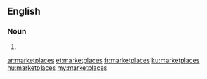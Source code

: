 ==English==

===Noun===
{{head|en|plural}}

# {{plural of|marketplace|lang=en|nocat=1}}

[[ar:marketplaces]]
[[et:marketplaces]]
[[fr:marketplaces]]
[[ku:marketplaces]]
[[hu:marketplaces]]
[[my:marketplaces]]